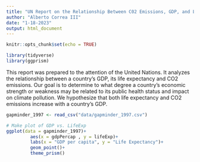 ```yaml
---
title: "UN Report on the Relationship Between C02 Emissions, GDP, and Life Expectancy"
author: "Alberto Correa III"
date: "1-18-2023"
output: html_document
---
```


```r
knitr::opts_chunk$set(echo = TRUE)
```

```r
library(tidyverse)
library(ggprism)
```

This report was prepared to the attention of the United Nations. It analyzes the relationship between a country's GDP, its life expectancy and CO2 emissions. Our goal is to determine to what degree a country’s economic strength or weakness may be related to its public health status and impact on climate pollution. We hypothesize that both life expectancy and CO2 emissions increase with a country's GDP.

```r
gapminder_1997 <- read_csv("data/gapminder_1997.csv")
```

```r
# Make plot of GDP vs. LifeExp
ggplot(data = gapminder_1997)+ 
         aes(x = gdpPercap , y = lifeExp)+
         labs(x = "GDP per capita", y = "Life Expectancy")+
         geom_point()+
         theme_prism()
```